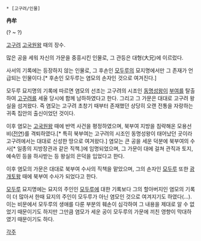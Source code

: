  * [고구려/인물]

'''冉牟'''

(? ~ ?)

[[고구려]] [[고국원왕]] 때의 장수.

많은 공을 세워 자신의 가문을 중흥시킨 인물로, 그 관등은 대형(大兄)에 이르렀다. 

사서의 기록에는 등장하지 않는 인물로, 그 후손인 [[모두루]]의 묘지명에서만 그 존재가 언급되는 인물이다.[* 후손인 모두루는 염모의 손자인 것으로 여겨진다.]

모두루 묘지명의 기록에 따르면 염모의 선조는 고구려의 시조인 [[동명성왕]]이 [[부여]]를 탈출하여 [[고구려]]를 세울 당시에 함께 남하하였다고 한다. 그리고 그 가문은 대대로 고구려 왕실을 섬겨왔다. 즉 염모는 고구려 초창기 때부터 존재했던 상당히 오랜 전통을 자랑하는 귀족 집안의 출신이었던 것이다.

이후 염모는 [[고국원왕]] 때에 반역 사건을 평정하였으며, 북부여 지방을 침략해온 모용선비([[전연]])를 격퇴하였다.[* 특히 북부여는 고구려의 시조인 동명성왕이 태어났던 곳이라 고구려에서는 대대로 신성한 땅으로 여겨왔다.] 염모는 큰 공을 세운 덕분에 북부여의 수사[* 일종의 지방장관과 같은 직책.]에 임명되었으며, 그 가문이 대에 걸쳐 관직과 토지, 예속민 등을 하사받는 등 왕실의 은덕을 입었다고 한다.

이후 염모의 가문은 대대로 북부여 수사의 직책을 맡았으며, 그의 손자인 [[모두루]] 또한 [[광개토왕]] 때에 북부여 수사가 되었다고 한다.

[[모두루]] 묘지명에는 묘지의 주인인 [[모두루]]에 대한 기록보다 그의 할아버지인 염모의 기록이 더 많아서 한때 묘지의 주인이 모두루가 아닌 염모인 것으로 여겨지기도 하였다(...). 이는 비문에서 모두루의 생애를 다룬 부분의 훼손이 심각하여 그 내용을 제대로 알 수 없었기 때문이기도 하지만 그만큼 염모가 세운 공이 모두루의 가문에 끼친 영향이 막대하였기 때문이기도 하다.

[[각주]]
